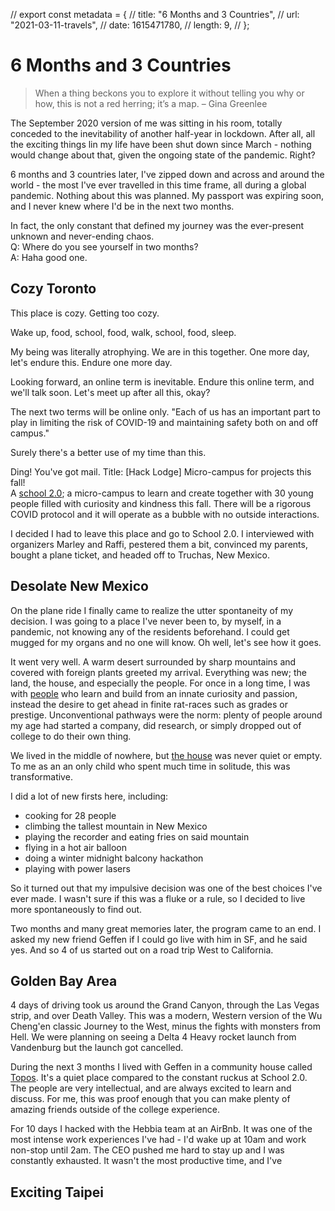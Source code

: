 // export const metadata = {
// title: "6 Months and 3 Countries",
// url: "2021-03-11-travels",
// date: 1615471780,
// length: 9,
// };

# 6 Months and 3 Countries

> When a thing beckons you to explore it without telling you why or how, this is not a red herring; it’s a map. – Gina Greenlee

The September 2020 version of me was sitting in his room, totally conceded to the inevitability of another half-year in lockdown. After all, all the exciting things lin my life have been shut down since March - nothing would change about that, given the ongoing state of the pandemic. Right?

6 months and 3 countries later, I've zipped down and across and around the world - the most I've ever travelled in this time frame, all during a global pandemic. Nothing about this was planned. My passport was expiring soon, and I never knew where I'd be in the next two months.

In fact, the only constant that defined my journey was the ever-present unknown and never-ending chaos.  
Q: Where do you see yourself in two months?  
A: Haha good one.

## Cozy Toronto

This place is cozy. Getting too cozy.

Wake up, food, school, food, walk, school, food, sleep.

My being was literally atrophying. We are in this together. One more day, let's endure this. Endure one more day.

Looking forward, an online term is inevitable. Endure this online term, and we'll talk soon. Let's meet up after all this, okay?

The next two terms will be online only. "Each of us has an important part to play in limiting the risk of COVID-19 and maintaining safety both on and off campus."

Surely there's a better use of my time than this.

Ding! You've got mail. Title: [Hack Lodge] Micro-campus for projects this fall!  
A [school 2.0](https://school2point0.com/); a micro-campus to learn and create together with 30 young people filled with curiosity and kindness this fall. There will be a rigorous COVID protocol and it will operate as a bubble with no outside interactions.

I decided I had to leave this place and go to School 2.0. I interviewed with organizers Marley and Raffi, pestered them a bit, convinced my parents, bought a plane ticket, and headed off to Truchas, New Mexico.

## Desolate New Mexico

On the plane ride I finally came to realize the utter spontaneity of my decision. I was going to a place I've never been to, by myself, in a pandemic, not knowing any of the residents beforehand. I could get mugged for my organs and no one will know. Oh well, let's see how it goes.

It went very well. A warm desert surrounded by sharp mountains and covered with foreign plants greeted my arrival. Everything was new; the land, the house, and especially the people. For once in a long time, I was with [people](https://bio.school2point0.com/) who learn and build from an innate curiosity and passion, instead the desire to get ahead in finite rat-races such as grades or prestige. Unconventional pathways were the norm: plenty of people around my age had started a company, did research, or simply dropped out of college to do their own thing.

We lived in the middle of nowhere, but [the house](https://www.truchaspeaksplace.com/) was never quiet or empty. To me as an an only child who spent much time in solitude, this was transformative.

I did a lot of new firsts here, including:

- cooking for 28 people
- climbing the tallest mountain in New Mexico
- playing the recorder and eating fries on said mountain
- flying in a hot air balloon
- doing a winter midnight balcony hackathon
- playing with power lasers

So it turned out that my impulsive decision was one of the best choices I've ever made. I wasn't sure if this was a fluke or a rule, so I decided to live more spontaneously to find out.

Two months and many great memories later, the program came to an end. I asked my new friend Geffen if I could go live with him in SF, and he said yes. And so 4 of us started out on a road trip West to California.

## Golden Bay Area

4 days of driving took us around the Grand Canyon, through the Las Vegas strip, and over Death Valley. This was a modern, Western version of the Wu Cheng'en classic Journey to the West, minus the fights with monsters from Hell. We were planning on seeing a Delta 4 Heavy rocket launch from Vandenburg but the launch got cancelled.

During the next 3 months I lived with Geffen in a community house called [Topos](https://topos.house). It's a quiet place compared to the constant ruckus at School 2.0. The people are very intellectual, and are always excited to learn and discuss. For me, this was proof enough that you can make plenty of amazing friends outside of the college experience.

For 10 days I hacked with the Hebbia team at an AirBnb. It was one of the most intense work experiences I've had - I'd wake up at 10am and work non-stop until 2am. The CEO pushed me hard to stay up and I was constantly exhausted. It wasn't the most productive time, and I've

## Exciting Taipei
